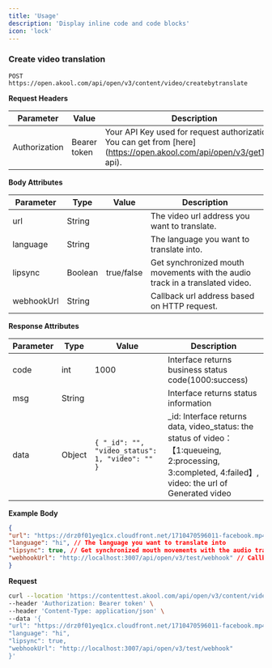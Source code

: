 ```yaml
---
title: 'Usage'
description: 'Display inline code and code blocks'
icon: 'lock'
---
```



### Create video translation

```
POST https://open.akool.com/api/open/v3/content/video/createbytranslate
```

**Request Headers**

| **Parameter** | **Value**    | **Description**                                                                                                        |
|---------------|--------------|------------------------------------------------------------------------------------------------------------------------|
| Authorization | Bearer token | Your API Key used for request authorization. You can get from [here](https://open.akool.com/api/open/v3/getToken api). |

**Body Attributes**

| **Parameter** | **Type** | **Value**  | **Description**                                                              |
|---------------|----------|------------|------------------------------------------------------------------------------|
| url           | String   |            | The video url address you want to translate.                                 |
| language      | String   |            | The language you want to translate into.                                     |
| lipsync       | Boolean  | true/false | Get synchronized mouth movements with the audio track in a translated video. |
| webhookUrl    | String   |            | Callback url address based on HTTP request.                                  |

**Response Attributes**

| **Parameter** | **Type** | **Value**                                       | **Description**                                                                                                                                       |
|---------------|----------|-------------------------------------------------|-------------------------------------------------------------------------------------------------------------------------------------------------------|
| code          | int      | 1000                                            | Interface returns business status code(1000:success)                                                                                                  |
| msg           | String   |                                                 | Interface returns status information                                                                                                                  |
| data          | Object   | `{ "_id": "", "video_status": 1, "video": "" }` | \_id: Interface returns data, video_status: the status of video： 【1:queueing, 2:processing, 3:completed, 4:failed】, video: the url of Generated video |

**Example**
**Body**
```json
{
"url": "https://drz0f01yeq1cx.cloudfront.net/1710470596011-facebook.mp4", // The video address you want to translate
"language": "hi", // The language you want to translate into
"lipsync": true, // Get synchronized mouth movements with the audio track in a translated video.
"webhookUrl": "http://localhost:3007/api/open/v3/test/webhook" // Callback url address based on HTTP request
}
```

**Request**

```bash
curl --location 'https://contenttest.akool.com/api/open/v3/content/video/createbytranslate' \
--header 'Authorization: Bearer token' \
--header 'Content-Type: application/json' \
--data '{
"url": "https://drz0f01yeq1cx.cloudfront.net/1710470596011-facebook.mp4",
"language": "hi",
"lipsync": true,
"webhookUrl": "http://localhost:3007/api/open/v3/test/webhook"
}'
```